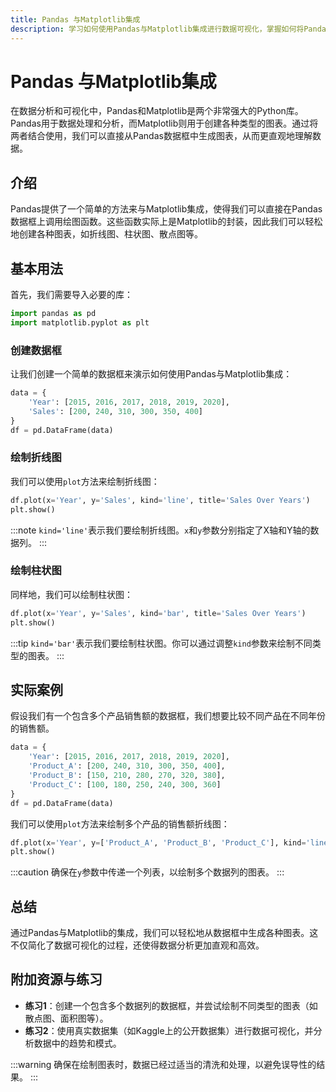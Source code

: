 ```yaml
---
title: Pandas 与Matplotlib集成
description: 学习如何使用Pandas与Matplotlib集成进行数据可视化，掌握如何将Pandas数据框与Matplotlib图表结合，创建直观的图表。
---
```


# Pandas 与Matplotlib集成

在数据分析和可视化中，Pandas和Matplotlib是两个非常强大的Python库。Pandas用于数据处理和分析，而Matplotlib则用于创建各种类型的图表。通过将两者结合使用，我们可以直接从Pandas数据框中生成图表，从而更直观地理解数据。

## 介绍

Pandas提供了一个简单的方法来与Matplotlib集成，使得我们可以直接在Pandas数据框上调用绘图函数。这些函数实际上是Matplotlib的封装，因此我们可以轻松地创建各种图表，如折线图、柱状图、散点图等。

## 基本用法

首先，我们需要导入必要的库：

```python
import pandas as pd
import matplotlib.pyplot as plt
```

### 创建数据框

让我们创建一个简单的数据框来演示如何使用Pandas与Matplotlib集成：

```python
data = {
    'Year': [2015, 2016, 2017, 2018, 2019, 2020],
    'Sales': [200, 240, 310, 300, 350, 400]
}
df = pd.DataFrame(data)
```

### 绘制折线图

我们可以使用`plot`方法来绘制折线图：

```python
df.plot(x='Year', y='Sales', kind='line', title='Sales Over Years')
plt.show()
```

:::note
`kind='line'`表示我们要绘制折线图。`x`和`y`参数分别指定了X轴和Y轴的数据列。
:::

### 绘制柱状图

同样地，我们可以绘制柱状图：

```python
df.plot(x='Year', y='Sales', kind='bar', title='Sales Over Years')
plt.show()
```

:::tip
`kind='bar'`表示我们要绘制柱状图。你可以通过调整`kind`参数来绘制不同类型的图表。
:::

## 实际案例

假设我们有一个包含多个产品销售额的数据框，我们想要比较不同产品在不同年份的销售额。

```python
data = {
    'Year': [2015, 2016, 2017, 2018, 2019, 2020],
    'Product_A': [200, 240, 310, 300, 350, 400],
    'Product_B': [150, 210, 280, 270, 320, 380],
    'Product_C': [100, 180, 250, 240, 300, 360]
}
df = pd.DataFrame(data)
```

我们可以使用`plot`方法来绘制多个产品的销售额折线图：

```python
df.plot(x='Year', y=['Product_A', 'Product_B', 'Product_C'], kind='line', title='Product Sales Over Years')
plt.show()
```

:::caution
确保在`y`参数中传递一个列表，以绘制多个数据列的图表。
:::

## 总结

通过Pandas与Matplotlib的集成，我们可以轻松地从数据框中生成各种图表。这不仅简化了数据可视化的过程，还使得数据分析更加直观和高效。

## 附加资源与练习

- **练习1**：创建一个包含多个数据列的数据框，并尝试绘制不同类型的图表（如散点图、面积图等）。
- **练习2**：使用真实数据集（如Kaggle上的公开数据集）进行数据可视化，并分析数据中的趋势和模式。

:::warning
确保在绘制图表时，数据已经过适当的清洗和处理，以避免误导性的结果。
:::